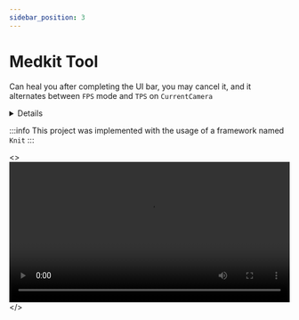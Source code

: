 ```yaml
---
sidebar_position: 3
---
```


# Medkit Tool

Can heal you after completing the UI bar, you may cancel it, and it alternates between `FPS` mode and `TPS` on `CurrentCamera`


<details>
  <summary>Details</summary>
  <div>
    <div>
    Enters FPS mode when equipped and using and switches to TPS when used / unequipped
    </div>
  </div>
</details>


:::info
    This project was implemented with the usage of a framework named `Knit`
:::


<>
  <video controls width="100%">
    <source src="https://cdn.discordapp.com/attachments/1122915878179192892/1122915878959325234/2023-06-25_22-33-22_-_Trim.mp4" type="video/mp4" />
    Your browser does not support the video tag.
  </video>
</>